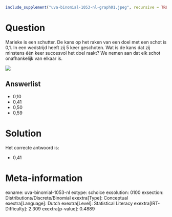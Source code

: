 ```r
include_supplement("uva-binomial-1053-nl-graph01.jpeg", recursive = TRUE)
```

Question
========

Marieke is een schutter. De kans op het raken van een doel met een schot
is 0,1. In een wedstrijd heeft zij 5 keer geschoten. Wat is de kans dat
zij minstens één keer succesvol het doel raakt? We nemen aan dat elk
schot onafhankelijk van elkaar is.

![](uva-binomial-1053-nl-graph01.jpeg)

Answerlist
----------

* 0,10
* 0,41
* 0,50
* 0,59

Solution
========

Het correcte antwoord is: 

* 0,41

Meta-information
================
exname: uva-binomial-1053-nl
extype: schoice
exsolution: 0100
exsection: Distributions/Discrete/Binomial
exextra[Type]: Conceptual
exextra[Language]: Dutch
exextra[Level]: Statistical Literacy
exextra[IRT-Difficulty]: 2.309
exextra[p-value]: 0.4889
